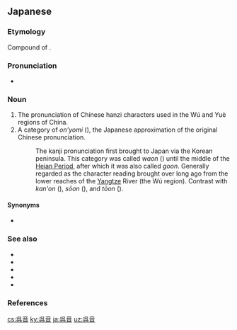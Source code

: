 {{also|吳音|吴音}}
==Japanese==
<div style="float:right;">
{{wikipedia|lang=ja}}
{{wikipedia|Go-on}}
</div>
{{ja-kanjitab|ご|おん|yomi=on}}

===Etymology===
Compound of {{compound|lang=ja|呉|tr1=go|t1=the Wú region of China|音|tr2=on|t2=sound, pronunciation}}.

===Pronunciation===
{{ja-pron|ご.おん|acc=h|acc2=a|acc_ref=NHK,DJR|acc2_ref=DJR|y=o}}
* {{homophone|語音|五音|lang=ja|sort=こおん'}}

===Noun===
{{ja-noun|ご.おん}}

# The pronunciation of Chinese hanzi characters used in the Wú {{zh-l|吳}} and Yuè {{zh-l|越}} regions of China.
# A category of ''on'yomi'' ({{ja-l|音読み}}), the Japanese approximation of the original Chinese pronunciation.
#: The kanji pronunciation first brought to Japan via the Korean peninsula. This category was called ''waon'' ({{ja-l|和音}}) until the middle of the [[w:Heian period|Heian Period]], after which it was also called ''goon''. Generally regarded as the character reading brought over long ago from the lower reaches of the [[Yangtze]] River (the Wú region). Contrast with ''kan'on'' ({{ja-l|漢音}}), ''sōon'' ({{ja-l|宋音}}), and ''tōon'' ({{ja-l|唐音}}).

====Synonyms====
* {{ja-l|和音|わおん|waon}}

===See also===
* {{ja-l|訓読み|くんよみ|kun'yomi}}
* {{ja-l|音読み|おんよみ|on'yomi}}
* {{ja-l|漢音|かんおん|kan'on}}
* {{ja-l|宋音|そうおん|sōon}}
* {{ja-l|唐音|とうおん|tōon}}

===References===
<references/>

[[cs:呉音]]
[[ky:呉音]]
[[ja:呉音]]
[[uz:呉音]]